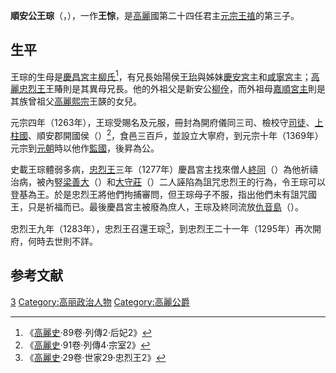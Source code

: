 '''順安公王琮'''（{{lang-ko|'''순안공 왕종'''}}，{{bd|？||？}}），一作'''王悰'''，是[[高麗|高麗]]國第二十四任君主[[高麗元宗|元宗王禃]]的第三子。

==生平==
王琮的生母是[[慶昌宮主|慶昌宮主柳氏]]<ref>《[[高麗史|高麗史]]·89卷·列傳2·后妃2》</ref>，有兄長始陽侯[[王珆|王珆]]與姊妹[[慶安宮主|慶安宮主]]和[[咸寧宮主|咸寧宮主]]；[[高麗忠烈王|高麗忠烈王]]王賰則是其異母兄長。他的外祖父是新安公[[柳佺|柳佺]]，而外祖母[[嘉順宮主|嘉順宮主]]則是其族曾祖父[[高麗熙宗|高麗熙宗]]王韺的女兒。

元宗四年（1263年），王琮受賜名及元服，冊封為開府儀同三司、檢校守[[司徒|司徒]]、[[上柱國|上柱國]]、順安郡開國侯（{{lang-ko|개부의동삼사 검교수사도 상주국 '''순안군개국후'''}}）<ref>《[[高麗史|高麗史]]·91卷·列傳4·宗室2》</ref>，食邑三百戶，並設立大寧府，到元宗十年（1369年）元宗到[[元朝|元朝]]時以他作[[監國|監國]]，後昇為公。

史載王琮體弱多病，[[高麗忠烈王|忠烈王]]三年（1277年）慶昌宮主找來僧人[[終同|終同]]（{{lang-ko|종동}}）為他祈禱治病，被內竪[[梁善大|梁善大]]（{{lang-ko|양선대}}）和[[大守莊|大守莊]]（{{lang-ko|대수장}}）二人誣陷為詛咒忠烈王的行為，令王琮可以登基為王。於是忠烈王將他們拘捕審問，但王琮母子不服，指出他們未有詛咒國王，只是祈福而已。最後慶昌宮主被廢為庶人，王琮及終同流放[[仇音島|仇音島]]（{{lang-ko|구음도}}）。

忠烈王九年（1283年），忠烈王召還王琮<ref>《[[高麗史|高麗史]]·29卷·世家29·忠烈王2》</ref>，到忠烈王二十一年（1295年）再次開府，何時去世則不詳。

==参考文献==
{{reflist}}

[[Category:高麗元宗王子|3]]
[[Category:高丽政治人物|Category:高丽政治人物]]
[[Category:高麗公爵|Category:高麗公爵]]